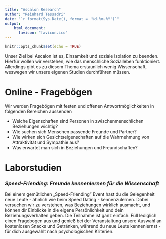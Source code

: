 ---
title: "Ascalon Research"
author: "Reinhard Tessadri"
date: "`r format(Sys.Date(), format = '%d.%m.%Y')`"
output: 
    html_document:
      favicon: "favicon.ico"
---

```{r setup, include=FALSE}
knitr::opts_chunk$set(echo = TRUE)
```

Unser Ziel bei Ascalon ist es, Einsamkeit und soziale Isolation zu beenden. Hierfür wollen wir verstehen, wie das menschliche Sozialleben funktioniert. Allerdings gibt es zu diesem Thema erstaunlich wenig Wissenschaft, weswegen wir unsere eigenen Studien durchführen müssen.

# Online - Fragebögen

Wir werden Fragebögen mit festen und offenen Antwortmöglichkeiten in folgenden Bereichen aussenden

-   Welche Eigenschaften sind Personen in zwischenmenschlichen Beziehungen wichtig?
-   Wie suchen sich Menschen passende Freunde und Partner?
-   Wie wirken sich Gesichtseigenschaften auf die Wahrnehmung von Attraktivität und Sympathie aus?
-   Was erwartet man sich in Beziehungen und Freundschaften?

# Laborstudien

### *Speed-Friending: Freunde kennenlernen für die Wissenschaft*

Bei einem gemütlichen „Speed-Friending" Event hast du die Gelegenheit neue Leute - ähnlich wie beim Speed Dating - kennenzulernen. Dabei versuchen wir zu verstehen, was Beziehungen wirklich ausmacht, und können dir Einblicke in die eigene Persönlichkeit und dein Beziehungsverhalten geben. Die Teilnahme ist ganz einfach: Füll lediglich einen Fragebogen aus und genieß bei der Veranstaltung unsere Auswahl an kostenlosen Snacks und Getränken, während du neue Leute kennenlernst - für dich ausgewählt nach psychologischen Kriterien.
